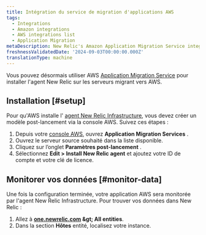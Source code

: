 ```yaml
---
title: Intégration du service de migration d'applications AWS
tags:
  - Integrations
  - Amazon integrations
  - AWS integrations list
  - Application Migration
metaDescription: New Relic's Amazon Application Migration Service integration
freshnessValidatedDate: '2024-09-03T00:00:00.000Z'
translationType: machine
---
```


Vous pouvez désormais utiliser AWS [Application Migration Service](https://docs.aws.amazon.com/mgn/latest/ug/what-is-application-migration-service.html) pour installer l&apos;agent New Relic sur les serveurs migrant vers AWS.

## Installation [#setup]

Pour qu&apos;AWS installe l&apos; [agent New Relic Infrastructure](/docs/infrastructure/install-infrastructure-agent/linux-installation/install-infrastructure-monitoring-agent-linux/), vous devez créer un modèle post-lancement via la console AWS. Suivez ces étapes :

1. Depuis votre [console AWS](https://console.aws.amazon.com/mgn/home), ouvrez <DNT>**Application Migration Services** </DNT>.
2. Ouvrez le serveur source souhaité dans la liste disponible.
3. Cliquez sur l’onglet **Paramètres post-lancement** .
4. Sélectionnez **Edit &gt; Install New Relic agent** et ajoutez votre ID de compte et votre clé de licence.

## Monitorer vos données [#monitor-data]

Une fois la configuration terminée, votre application AWS sera monitorée par l&apos;agent New Relic Infrastructure. Pour trouver vos données dans New Relic :

1. Allez à <DNT>**[one.newrelic.com](https://one.newrelic.com/) &amp;gt; All entities**</DNT>.
2. Dans la section **Hôtes** entité, localisez votre instance.